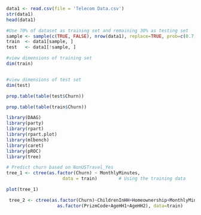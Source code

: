 ```r
data1 <- read.csv(file = 'Telecom Data.csv')
str(data1)
head(data1)
```

```r
#Use 70% of dataset as training set and remaining 30% as testing set
sample <- sample(c(TRUE, FALSE), nrow(data1), replace=TRUE, prob=c(0.7,0.3))
train  <- data1[sample, ]
test   <- data1[!sample, ]

#view dimensions of training set
dim(train)


#view dimensions of test set
dim(test)
```
```r
prop.table(table(test$Churn))

```
```r
prop.table(table(train$Churn))

```
```r
library(DAAG)
library(party)
library(rpart)
library(rpart.plot)
library(mlbench)
library(caret)
library(pROC)
library(tree)
```

```r
# Predict churn based on NonUSTravel_Yes
tree_1 <- ctree(as.factor(Churn) ~ MonthlyMinutes,        
                     data = train)        # Using the training data

plot(tree_1)
```
```r
 tree_2 <- ctree(as.factor(Churn)~ChildrenInHH+Homeownership+MonthlyMinutes+MonthlyRevenue+TotalRecurringCharge+DirectorAssistedCalls+OverageMinutes+RoamingCalls+DroppedCalls+UnansweredCalls+CustomerCareCalls+MonthsInService+UniqueSubs+ActiveSubs+CurrentEquipmentDays+
                   as.factor(PrizmCode+AgeHH1+AgeHH2), data=train)
```
